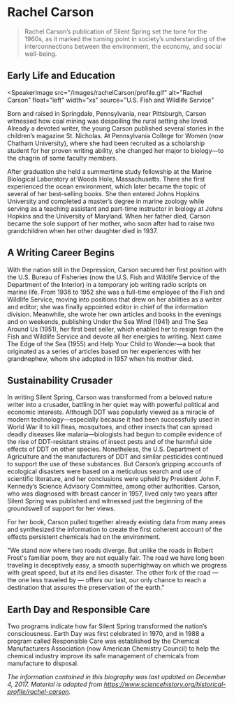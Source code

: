 <Speaker
  name="Rachel Carson"
  profileSrc="/images/rachelCarson/profile.gif"
  speakingSrc="/images/rachelCarson/speaking.gif"
/>

# Rachel Carson

> Rachel Carson’s publication of Silent Spring set the tone for the 1960s, as it marked the turning point in society’s understanding of the interconnections between the environment, the economy, and social well-being.

## Early Life and Education

<SpeakerImage
  src="/images/rachelCarson/profile.gif"
  alt="Rachel Carson"
  float="left"
  width="xs"
  source="U.S. Fish and Wildlife Service"
></SpeakerImage>

Born and raised in Springdale, Pennsylvania, near Pittsburgh, Carson witnessed how coal mining was despoiling the rural setting she loved. Already a devoted writer, the young Carson published several stories in the children’s magazine St. Nicholas. At Pennsylvania College for Women (now Chatham University), where she had been recruited as a scholarship student for her proven writing ability, she changed her major to biology—to the chagrin of some faculty members.

After graduation she held a summertime study fellowship at the Marine Biological Laboratory at Woods Hole, Massachusetts. There she first experienced the ocean environment, which later became the topic of several of her best-selling books. She then entered Johns Hopkins University and completed a master’s degree in marine zoology while serving as a teaching assistant and part-time instructor in biology at Johns Hopkins and the University of Maryland. When her father died, Carson became the sole support of her mother, who soon after had to raise two grandchildren when her other daughter died in 1937.

## A Writing Career Begins

With the nation still in the Depression, Carson secured her first position with the U.S. Bureau of Fisheries (now the U.S. Fish and Wildlife Service of the Department of the Interior) in a temporary job writing radio scripts on marine life. From 1936 to 1952 she was a full-time employee of the Fish and Wildlife Service, moving into positions that drew on her abilities as a writer and editor; she was finally appointed editor in chief of the information division. Meanwhile, she wrote her own articles and books in the evenings and on weekends, publishing Under the Sea Wind (1941) and The Sea Around Us (1951), her first best seller, which enabled her to resign from the Fish and Wildlife Service and devote all her energies to writing. Next came The Edge of the Sea (1955) and Help Your Child to Wonder—a book that originated as a series of articles based on her experiences with her grandnephew, whom she adopted in 1957 when his mother died.

## Sustainability Crusader

In writing Silent Spring, Carson was transformed from a beloved nature writer into a crusader, battling in her quiet way with powerful political and economic interests. Although DDT was popularly viewed as a miracle of modern technology—especially because it had been successfully used in World War II to kill fleas, mosquitoes, and other insects that can spread deadly diseases like malaria—biologists had begun to compile evidence of the rise of DDT-resistant strains of insect pests and of the harmful side effects of DDT on other species. Nonetheless, the U.S. Department of Agriculture and the manufacturers of DDT and similar pesticides continued to support the use of these substances. But Carson’s gripping accounts of ecological disasters were based on a meticulous search and use of scientific literature, and her conclusions were upheld by President John F. Kennedy’s Science Advisory Committee, among other authorities. Carson, who was diagnosed with breast cancer in 1957, lived only two years after Silent Spring was published and witnessed just the beginning of the groundswell of support for her views.

For her book, Carson pulled together already existing data from many areas and synthesized the information to create the first coherent account of the effects persistent chemicals had on the environment.

<Boxquote>
  "We stand now where two roads diverge. But unlike the roads in Robert Frost's
  familiar poem, they are not equally fair. The road we have long been traveling
  is deceptively easy, a smooth superhighway on which we progress with great
  speed, but at its end lies disaster. The other fork of the road — the one less
  traveled by — offers our last, our only chance to reach a destination that
  assures the preservation of the earth."
</Boxquote>

## Earth Day and Responsible Care

Two programs indicate how far Silent Spring transformed the nation’s consciousness. Earth Day was first celebrated in 1970, and in 1988 a program called Responsible Care was established by the Chemical Manufacturers Association (now American Chemistry Council) to help the chemical industry improve its safe management of chemicals from manufacture to disposal.

_The information contained in this biography was last updated on December 4, 2017. Material is adapted from https://www.sciencehistory.org/historical-profile/rachel-carson._
